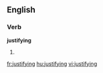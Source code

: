 ==English==
===Verb===
'''justifying'''

#{{present participle of|[[justify]]}}

[[fr:justifying]]
[[hu:justifying]]
[[vi:justifying]]